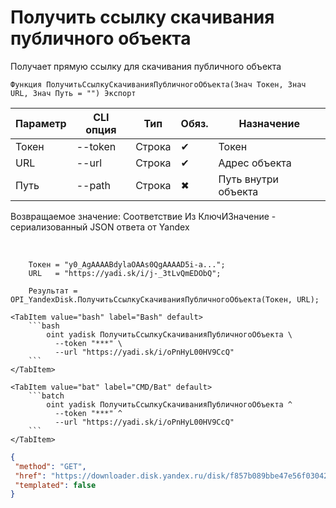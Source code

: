 ﻿---
sidebar_position: 5
description: Получить ссылку скачивания публичного объекта и другие функции для работы с Yandex Disk в Открытом пакете интеграций - бесплатной open-source библиотеке интеграций для 1С:Предприятие 8, OneScript и CLI
keywords: [1C, 1С, 1С:Предприятие, 1С:Предприятие 8.3, API, Интеграция, Сервисы, Обмен, OneScript, CLI, Yandex Disk]
---


# Получить ссылку скачивания публичного объекта
 Получает прямую ссылку для скачивания публичного объекта



`Функция ПолучитьСсылкуСкачиванияПубличногоОбъекта(Знач Токен, Знач URL, Знач Путь = "") Экспорт`

  | Параметр | CLI опция | Тип | Обяз. | Назначение |
  |-|-|-|-|-|
  | Токен | --token | Строка | &#x2714; | Токен |
  | URL | --url | Строка | &#x2714; | Адрес объекта |
  | Путь | --path | Строка | &#x2716; | Путь внутри объекта |

  
  Возвращаемое значение:   Соответствие Из КлючИЗначение - сериализованный JSON ответа от Yandex

<br/>




```bsl title="Пример использования для 1С:Предприятие/OneScript"
    Токен = "y0_AgAAAABdylaOAAs0QgAAAAD5i-a...";
    URL   = "https://yadi.sk/i/j-_3tLvQmEDObQ";

    Результат = OPI_YandexDisk.ПолучитьСсылкуСкачиванияПубличногоОбъекта(Токен, URL);
```
    

 <Tabs>
  
    <TabItem value="bash" label="Bash" default>
        ```bash
            oint yadisk ПолучитьСсылкуСкачиванияПубличногоОбъекта \
              --token "***" \
              --url "https://yadi.sk/i/oPnHyL00HV9CcQ"
        ```
    </TabItem>
  
    <TabItem value="bat" label="CMD/Bat" default>
        ```batch
            oint yadisk ПолучитьСсылкуСкачиванияПубличногоОбъекта ^
              --token "***" ^
              --url "https://yadi.sk/i/oPnHyL00HV9CcQ"
        ```
    </TabItem>
</Tabs>


```json title="Результат"
{
 "method": "GET",
 "href": "https://downloader.disk.yandex.ru/disk/f857b089bbe47e56f0304291b9b1be481e781d5f87fb6b8b1a72893409e1d36e/68c9fc34/gwThwhLBKYvLhQCNnqAHipg9dL32B8ucsRJtTnFcQwXyscfbJ8B8OyXfwGYeSiPiSjoRHIEODK4QYbBUqVd5IQ%3D%3D?uid=0&filename=3c1bc9ac-906e-4781-8f90-d820dcb4f337.png&disposition=attachment&hash=7aS2wTX/HBwJ5hM9WfHPuazWO3%2B7DGonl58Q715sk%2BrATxPmwdlwTMLdmXaIoWdqq/J6bpmRyOJonT3VoXnDag%3D%3D%3A&limit=0&content_type=multipart&owner_uid=1573541518&fsize=2114023&hid=03d7263840468e281bd0b238a26e7d0d&media_type=image&tknv=v3",
 "templated": false
}
```
